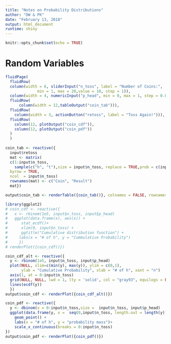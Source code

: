 ```yaml
---
title: "Notes on Probability Distributions"
author: "DW & PK"
date: "February 13, 2018"
output: html_document
runtime: shiny
---
```


```r
knitr::opts_chunk$set(echo = TRUE)
```

# Random Variables
  

```r
fluidPage(
  fluidRow(
  column(width = 6, sliderInput("n_toss", label = "Number of Coins:",
              min = 1, max = 20,value = 10, step = 1)),
  column(width = 4, numericInput("p_head", min = 0, max = 1, step = 0.05, value = 0.5, label = "P(X=h)"))),
  fluidRow(
      column(width = 12,tableOutput("coin_tab"))),
  fluidRow(
    column(width = 3, actionButton("retoss", label = "Toss Again!"))),
  fluidRow(
    column(12, plotOutput("coin_cdf")),
    column(12, plotOutput("coin_pdf"))
  )
  )
    
coin_tab <- reactive({
  input$retoss
  mat <- matrix(
  c(1:input$n_toss, 
    sample(c("h", "t"),size = input$n_toss, replace = TRUE,prob = c(input$p_head, 1-input$p_head))),
  byrow = TRUE,
  ncol  = input$n_toss)
  rownames(mat) <- c("Coin", "Result")
  mat})

output$coin_tab <- renderTable({coin_tab()}, colnames = FALSE, rownames = TRUE)
```

```r
library(ggplot2)
# coin_cdf <- reactive({
#   x <- rbinom(1e5, input$n_toss, input$p_head)
#   ggplot(data.frame(x), aes(x)) +
#      stat_ecdf()+
#      xlim(0, input$n_toss) +
#      ggtitle("Cumulative distribution function") +
#     labs(x = "# of h", y = "Cummulative Probability")
#     })
# renderPlot({coin_cdf()})

coin_cdf_alt <- reactive({
  y <- rbinom(1e5, input$n_toss, input$p_head)
  plot(NULL, xlim=c(min(y), max(y)), ylim = c(0,1), 
       ylab = "Cumulative Probability", xlab = "# of h", xaxt = "n")
  axis(1, at = 0:input$n_toss)
  grid(NULL, NULL, lwd = 1, lty = 'solid', col = "gray93", equilogs = FALSE)
  lines(ecdf(y))
  })
output$coin_cdf <- renderPlot({coin_cdf_alt()})

coin_pdf <- reactive({
  y <- dbinom(x = 0:input$n_toss,size =  input$n_toss, input$p_head)
  ggplot(data.frame(y, x =  seq(0,input$n_toss, length.out = length(y))), aes(x = x, y = y)) +
    geom_point() +
    labs(x = "# of h", y = "probability mass")+
    scale_x_continuous(breaks = 0:input$n_toss)
})
output$coin_pdf <- renderPlot({coin_pdf()})

```

